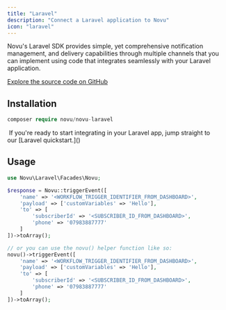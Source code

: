 ```yaml
---
title: "Laravel"
description: "Connect a Laravel application to Novu"
icon: "laravel"
---
```


Novu's Laravel SDK provides simple, yet comprehensive notification management, and delivery capabilities through multiple channels that you can implement using code that integrates seamlessly with your Laravel application.

[Explore the source code on GitHub](https://github.com/novuhq/novu-laravel)

## Installation

```php
composer require novu/novu-laravel
```

<Tip>
   If you're ready to start integrating in your Laravel app, jump straight to
  our [Laravel quickstart.]()
</Tip>

## Usage

```php
use Novu\Laravel\Facades\Novu;

$response = Novu::triggerEvent([
    'name' => '<WORKFLOW_TRIGGER_IDENTIFIER_FROM_DASHBOARD>',
    'payload' => ['customVariables' => 'Hello'],
    'to' => [
        'subscriberId' => '<SUBSCRIBER_ID_FROM_DASHBOARD>',
        'phone' => '07983887777'
    ]
])->toArray();

// or you can use the novu() helper function like so:
novu()->triggerEvent([
    'name' => '<WORKFLOW_TRIGGER_IDENTIFIER_FROM_DASHBOARD>',
    'payload' => ['customVariables' => 'Hello'],
    'to' => [
        'subscriberId' => '<SUBSCRIBER_ID_FROM_DASHBOARD>',
        'phone' => '07983887777'
    ]
])->toArray();
```
